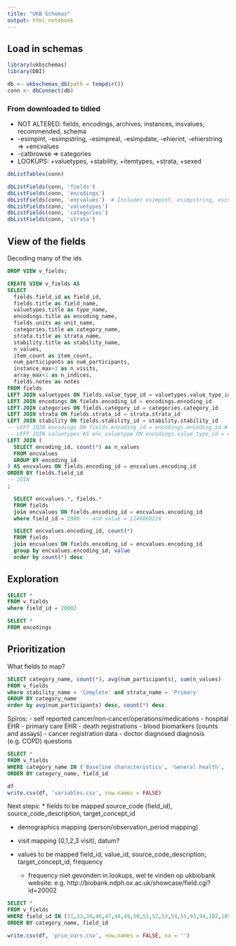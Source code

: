 ```yaml
---
title: "UKB Schemas"
output: html_notebook
---
```

## Load in schemas
```r
library(ukbschemas)
library(DBI)

db <- ukbschemas_db(path = tempdir())
conn <- dbConnect(db)
```
### From downloaded to tidied
* NOT ALTERED: fields, encodings, archives, instances, insvalues, recommended, schema
* -esimpint, -esimpstring, -esimpreal, -esimpdate, -ehierint, -ehierstring => +encvalues
* -catbrowse => categories
* LOOKUPS: +valuetypes, +stability, +itemtypes, +strata, +sexed


```r
dbListTables(conn)
```

```r
dbListFields(conn, 'fields')
dbListFields(conn, 'encodings')
dbListFields(conn, 'encvalues')  # Includes esimpint, esimpstring, esimpreal, esimpdate, ehierint, ehierstring
dbListFields(conn, 'valuetypes')
dbListFields(conn, 'categories')
dbListFields(conn, 'strata')
```

## View of the fields
Decoding many of the ids

```sql
DROP VIEW v_fields;
```
```sql
CREATE VIEW v_fields AS
SELECT 
  fields.field_id as field_id, 
  fields.title as field_name, 
  valuetypes.title as type_name,
  encodings.title as encoding_name,
  fields.units as unit_name,
  categories.title as category_name,
  strata.title as strata_name,
  stability.title as stability_name,
  n_values,
  item_count as item_count,
  num_participants as num_participants,
  instance_max+1 as n_visits,
  array_max+1 as n_indices,
  fields.notes as notes
FROM fields
LEFT JOIN valuetypes ON fields.value_type_id = valuetypes.value_type_id
LEFT JOIN encodings ON fields.encoding_id = encodings.encoding_id
LEFT JOIN categories ON fields.category_id = categories.category_id
LEFT JOIN strata ON fields.strata_id = strata.strata_id
LEFT JOIN stability ON fields.stability_id = stability.stability_id
-- LEFT JOIN encodings ON fields.encoding_id = encodings.encoding_id # a lot are just NOT-ENCODED
-- LEFT JOIN valuetypes AS enc_valuetype ON encodings.value_type_id = enc_valuetype.value_type_id -- Only interesting to indicate if a categorical type has integers or text values
LEFT JOIN (
  SELECT encoding_id, count(*) as n_values
  FROM encvalues 
  GROUP BY encoding_id
) AS encvalues ON fields.encoding_id = encvalues.encoding_id
ORDER BY fields.field_id
-- JOIN 
;
```
```sql
  SELECT encvalues.*, fields.*
  FROM fields
  join encvalues ON fields.encoding_id = encvalues.encoding_id
  where field_id = 2986 -- and value = 1140868226
```

```sql
  SELECT encvalues.encoding_id, count(*)
  FROM fields
  join encvalues ON fields.encoding_id = encvalues.encoding_id
  group by encvalues.encoding_id, value
  order by count(*) desc
```

## Exploration
```sql
SELECT *
FROM v_fields
where field_id = 20002
```

```sql
SELECT *
FROM encodings
```

## Prioritization
What fields to map?

```sql
SELECT category_name, count(*), avg(num_participants), sum(n_values)
FROM v_fields
where stability_name = 'Complete' and strata_name = 'Primary'
GROUP BY category_name
order by avg(num_participants) desc, count(*) desc
```

Spiros:
- self reported cancer/non-cancer/operations/medications
- hospital EHR
- primary care EHR
- death registrations
- blood biomarkers (counts and assays)
- cancer registration data
- doctor diagnosed diagnosis (e.g. COPD) questions

```sql
SELECT *
FROM v_fields
WHERE category_name IN ('Baseline characteristics', 'General health', 'Blood count', 'Blood pressure', 'Medications', 'Medication', 'Family history', 'Medical conditions')
ORDER BY category_name, field_id
```

```r
df
write.csv(df, 'variables.csv', row.names = FALSE)
```

Next steps:
* fields to be mapped
    source_code (field_id), source_code_description, target_concept_id

* demographics mapping (person/observation_period mapping)

* visit mapping (0,1,2,3 visit), datum?

* values to be mapped
  field_id, value_id, source_code_description, target_concept_id, frequency
  - frequency niet gevonden in lookups, wel te vinden op ukbiobank website: e.g.    http://biobank.ndph.ox.ac.uk/showcase/field.cgi?id=20002

```sql
SELECT *
FROM v_fields
WHERE field_id IN (31,33,34,46,47,48,49,50,51,52,53,54,55,93,94,102,189,190,191,1558,2335,2443,2453,2463,2473,2492,2724,2734,2744,2754,2764,2774,2784,2794,2804,2814,2824,2834,2844,2966,2976,2986,3062,3063,3064,3160,3536,3546,3786,3894,3992,4012,4022,4041,4056,4079,4080,4194,4689,4700,20001,20002,20003,20004,20006,20007,20008,20009,20010,30000,30001,30002,30003,30004,30010,30011,30012,30013,30014,30020,30021,30022,30023,30024,30030,30031,30032,30033,30034,30040,30041,30042,30043,30044,30050,30051,30052,30053,30054,30060,30061,30062,30063,30064,30070,30071,30072,30073,30074,30080,30081,30082,30083,30084,30090,30091,30092,30093,30094,30100,30101,30102,30103,30104,30110,30111,30112,30113,30114,30120,30121,30122,30123,30124,30130,30131,30132,30133,30134,30140,30141,30142,30143,30144,30150,30151,30152,30153,30154,30160,30161,30162,30163,30164,30170,30171,30172,30173,30174,30180,30181,30182,30183,30184,30190,30191,30192,30193,30194,30200,30201,30202,30203,30204,30210,30211,30212,30213,30214,30220,30221,30222,30223,30224,30230,30231,30232,30233,30234,30240,30241,30242,30243,30244,30250,30251,30252,30253,30254,30260,30261,30262,30263,30264,30270,30271,30272,30273,30274,30280,30281,30282,30283,30284,30290,30291,30292,30293,30294,30300,30301,30302,30303,30304,30314,30324,30334,30344,30354,30364,30374,30384,30394,30404,30414,30424,30500,30502,30503,30505,30510,30512,30513,30515,30520,30522,30523,30525,30530,30532,30533,30535,30600,30601,30602,30603,30604,30605,30606,30610,30611,30612,30613,30614,30615,30616,30620,30621,30622,30623,30624,30625,30626,30630,30631,30632,30633,30634,30635,30636,30640,30641,30642,30643,30644,30645,30646,30650,30651,30652,30653,30654,30655,30656,30660,30661,30662,30663,30664,30665,30666,30670,30671,30672,30673,30674,30675,30676,30680,30681,30682,30683,30684,30685,30686,30690,30691,30692,30693,30694,30695,30696,30700,30701,30702,30703,30704,30705,30706,30710,30711,30712,30713,30714,30715,30716,30720,30721,30722,30723,30724,30725,30726,30730,30731,30732,30733,30734,30735,30736,30740,30741,30742,30743,30744,30745,30746,30750,30751,30753,30754,30755,30756,30760,30761,30762,30763,30764,30765,30766,30770,30771,30772,30773,30774,30775,30776,30780,30781,30782,30783,30784,30785,30786,30790,30791,30792,30793,30794,30795,30796,30800,30801,30802,30803,30804,30805,30806,30810,30811,30812,30813,30814,30815,30816,30820,30821,30822,30823,30824,30825,30826,30830,30831,30832,30833,30834,30835,30836,30840,30841,30842,30843,30844,30845,30846,30850,30851,30852,30853,30854,30855,30856,30860,30861,30862,30863,30864,30865,30866,30870,30871,30872,30873,30874,30875,30876,30880,30881,30882,30883,30884,30885,30886,30890,30891,30892,30893,30894,30895,30896,30897,40000,40001,40002,40005,40006,40007,40008,40009,40010,40011,40012,40013,40014,40015,40016,40017,40018,40019,40020,40021,40022,40425,41149,41200,41201,41202,41203,41204,41205,41206,41207,41208,41209,41210,41211,41212,41213,41231,41232,41234,41235,41256,41257,41258,41259,41260,41261,41262,41263,41270,41271,41272,41273,41280,41281,41282,41283)
ORDER BY category_name, field_id
```

```R
write.csv(df, 'prio_vars.csv', row.names = FALSE, na = '')
```